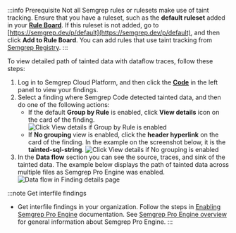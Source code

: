:::info Prerequisite
Not all Semgrep rules or rulesets make use of taint tracking. Ensure that you have a ruleset, such as the **default ruleset** added in your **[Rule Board](https://semgrep.dev/orgs/-/board)**. If this ruleset is not added, go to [https://semgrep.dev/p/default](https://semgrep.dev/p/default), and then click **Add to Rule Board**. You can add rules that use taint tracking from [Semgrep Registry](https://semgrep.dev/explore).
:::

To view detailed path of tainted data with dataflow traces, follow these steps:

1. Log in to Semgrep Cloud Platform, and then click the **[Code](https://semgrep.dev/orgs/-/findings)** in the left panel to view your findings.
1. Select a finding where Semgrep Code detected tainted data, and then do one of the following actions:
    - If the default **Group by Rule** is enabled, click <i class="fa-regular fa-window-restore"></i> **View details** icon on the card of the finding.
        ![Click View details if Group by Rule is enabled](/img/cloud-platform-findings-group-by-rule-view-details.png)<br />
    - If **No grouping** view is enabled, click the **header hyperlink** on the card of the finding. In the example on the screenshot below, it is the **tainted-sql-string**.
        ![Click View details if No grouping is enabled](/img/cloud-platform-findings-no-grouping-view-details.png)<br />
1. In the <i class="fa-solid fa-droplet"></i> **Data flow** <i class="fa-regular fa-circle-info"></i> section you can see the source, traces, and sink of the tainted data. The example below displays the path of tainted data across multiple files as Semgrep Pro Engine was enabled.
    ![Data flow in Finding details page](/img/cloud-platform-findings-details-data-flow.png)<br />

:::note Get interfile findings
- Get interfile findings in your organization. Follow the steps in [Enabling Semgrep Pro Engine](/semgrep-code/semgrep-pro-engine-intro/#enabling-semgrep-pro-engine-in-semgrep-cloud-platform) documentation. See [Semgrep Pro Engine overview](/semgrep-code/semgrep-pro-engine-intro/) for general information about Semgrep Pro Engine.
:::
